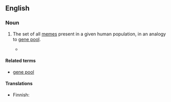 ==English==
{{wikipedia}}

===Noun===
{{en-noun|head=[[meme]] [[pool]]}}

# {{context|philosophy|lang=en}} The set of all [[memes]] present in a given human population, in an analogy to [[gene pool]].
#* {{quote-book|year=1976|author=Richard Dawkins|title=The Selfish Gene|passage=Just as genes propagate themselves in the gene pool by leaping from body to body via sperms or eggs, so memes propagate themselves in the '''meme pool''' by leaping from brain to brain via a process which, in the broad sense, can be called imitation.}}

====Related terms====
* [[gene pool]]

====Translations====
{{trans-top|philosophy: set of all memes in a given population}}
* Finnish: {{t|fi|meemipooli}}
{{trans-mid}}
{{trans-bottom}}